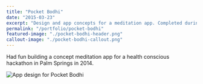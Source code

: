 ```yaml
---
title: "Pocket Bodhi"
date: "2015-03-23"
excerpt: "Design and app concepts for a meditation app. Completed during a weekend hackathon."
permalink: "/portfolio/pocket-bodhi"
featured-image: "./pocket-bodhi-header.png"
callout-image: "./pocket-bodhi-callout.png"
---
```


Had fun building a concept meditation app for a health conscious hackathon in Palm Springs in 2014.

![App design for Pocket Bodhi](/pocket-bodhi-screens.png)